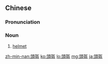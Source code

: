 {{also|头盔}}
==Chinese==
{{zh-forms|s=头盔}}

===Pronunciation===
{{zh-pron
|m=tóukuī
|c=tau4 kwai1
|h=pfs=thèu-khûi
|mn=thâu-khoe
|cat=n
}}

===Noun===
{{zh-noun}}

# [[helmet]]
#: {{zh-x|自行車 頭盔|[[bicycle helmet|bicycle '''helmet''']]}}

[[zh-min-nan:頭盔]]
[[ko:頭盔]]
[[lo:頭盔]]
[[mg:頭盔]]
[[ja:頭盔]]